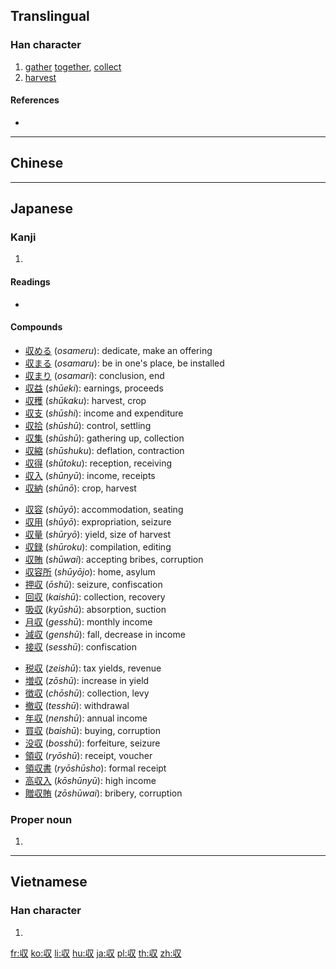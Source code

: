 {{character info/new}}
{{also|收}}
==Translingual==
{{ja-forms|収|[[收]]|[[收]]}}

===Han character===
{{Han char|rn=29|rad=又|as=02|sn=4|four=|canj=VLE|ids=⿰丩又}}

# [[gather]] [[together]], [[collect]]
# [[harvest]]

====References====
* {{Han ref|kx=0165.210|dkj=03128|dj=0376.010|hdz=10393.030|uh=53CE|ud=21454}}

----

==Chinese==
{{zh-see|收|v}}

----

==Japanese==
{{ja-kanji forms|収|收}}

===Kanji===
{{ja-kanji|grade=6|rs=又02|style=s|kyu=收}}

# {{defn|lang=ja|sort=又02}}

====Readings====
* {{ja-readings|goon=[[す]] (su)|kanon=[[しゅう]] (shū)|kun=[[おさめる]] ([[収める]], osameru), [[おさまる]] ([[収まる]], osamaru)|nanori=[[おさむ]] (osamu), [[のぶ]] (nobu), [[かず]] (kazu)}}

====Compounds====
{{der-top3|Compounds}}
* [[収める]] (''osameru''): dedicate, make an offering
* [[収まる]] (''osamaru''): be in one's place, be installed
* [[収まり]] (''osamari''): conclusion, end
* [[収益]] (''shūeki''): earnings, proceeds
* [[収穫]] (''shūkaku''): harvest, crop
* [[収支]] (''shūshi''): income and expenditure
* [[収拾]] (''shūshū''): control, settling
* [[収集]] (''shūshū''): gathering up, collection
* [[収縮]] (''shūshuku''): deflation, contraction
* [[収得]] (''shūtoku''): reception, receiving
* [[収入]] (''shūnyū''): income, receipts
* [[収納]] (''shūnō''): crop, harvest
{{der-mid3}}
* [[収容]] (''shūyō''): accommodation, seating
* [[収用]] (''shūyō''): expropriation, seizure
* [[収量]] (''shūryō''): yield, size of harvest
* [[収録]] (''shūroku''): compilation, editing
* [[収賄]] (''shūwai''): accepting bribes, corruption
* [[収容所]] (''shūyōjo''): home, asylum
* [[押収]] (''ōshū''): seizure, confiscation
* [[回収]] (''kaishū''): collection, recovery
* [[吸収]] (''kyūshū''): absorption, suction
* [[月収]] (''gesshū''): monthly income
* [[減収]] (''genshū''): fall, decrease in income
* [[接収]] (''sesshū''): confiscation
{{der-mid3}}
* [[税収]] (''zeishū''): tax yields, revenue
* [[増収]] (''zōshū''): increase in yield
* [[徴収]] (''chōshū''): collection, levy
* [[撤収]] (''tesshū''): withdrawal
* [[年収]] (''nenshū''): annual income
* [[買収]] (''baishū''): buying, corruption
* [[没収]] (''bosshū''): forfeiture, seizure
* [[領収]] (''ryōshū''): receipt, voucher
* [[領収書]] (''ryōshūsho''): formal receipt
* [[高収入]] (''kōshūnyū''): high income
* [[贈収賄]] (''zōshūwai''): bribery, corruption
{{der-bottom}}

===Proper noun===
{{ja-pos|おさむ|proper}}

# {{given name|male|lang=ja|sort=おさむ}}

----

==Vietnamese==

===Han character===
{{vi-hantu|[[thu]]|rs=又02}}

# {{defn|lang=vi|sort=又02}}

[[fr:収]]
[[ko:収]]
[[li:収]]
[[hu:収]]
[[ja:収]]
[[pl:収]]
[[th:収]]
[[zh:収]]